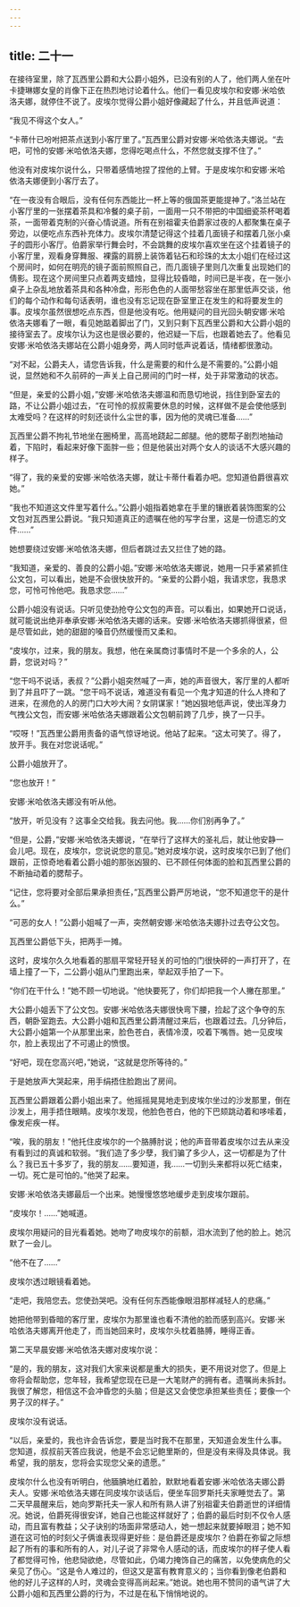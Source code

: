 ```yaml
---
---
---
```

title: 二十一
---




在接待室里，除了瓦西里公爵和大公爵小姐外，已没有别的人了，他们两人坐在叶卡捷琳娜女皇的肖像下正在热烈地讨论着什么。他们一看见皮埃尔和安娜·米哈依洛夫娜，就停住不说了。皮埃尔觉得公爵小姐好像藏起了什么，并且低声说道：

“我见不得这个女人。”

“卡蒂什已吩咐把茶点送到小客厅里了。”瓦西里公爵对安娜·米哈依洛夫娜说。“去吧，可怜的安娜·米哈依洛夫娜，您得吃喝点什么，不然您就支撑不住了。”

他没有对皮埃尔说什么，只带着感情地捏了捏他的上臂。于是皮埃尔和安娜·米哈依洛夫娜便到小客厅去了。

“在一夜没有合眼后，没有任何东西能比一杯上等的俄国茶更能提神了。”洛兰站在小客厅里的一张摆着茶具和冷餐的桌子前，一面用一只不带把的中国细瓷茶杯喝着茶，一面带着克制的兴奋心情说道。所有在别祖霍夫伯爵家过夜的人都聚集在桌子旁边，以便吃点东西补充体力。皮埃尔清楚记得这个挂着几面镜子和摆着几张小桌子的圆形小客厅。伯爵家举行舞会时，不会跳舞的皮埃尔喜欢坐在这个挂着镜子的小客厅里，观看身穿舞服、裸露的肩膀上装饰着钻石和珍珠的太太小姐们在经过这个房间时，如何在明亮的镜子面前照照自己，而几面镜子里则几次重复出现她们的倩影。现在这个房间里只点着两支蜡烛，显得比较昏暗，时间已是半夜，在一张小桌子上杂乱地放着茶具和各种冷盘，形形色色的人面带愁容坐在那里低声交谈，他们的每个动作和每句话表明，谁也没有忘记现在卧室里正在发生的和将要发生的事。皮埃尔虽然很想吃点东西，但是他没有吃。他用疑问的目光回头朝安娜·米哈依洛夫娜看了一眼，看见她踮着脚出了门，又到只剩下瓦西里公爵和大公爵小姐的接待室去了。皮埃尔认为这也是很必要的，他迟疑一下后，也跟着她去了。他看见安娜·米哈依洛夫娜站在公爵小姐身旁，两人同时低声说着话，情绪都很激动。

“对不起，公爵夫人，请您告诉我，什么是需要的和什么是不需要的。”公爵小姐说，显然她和不久前砰的一声关上自己房间的门时一样，处于非常激动的状态。

“但是，亲爱的公爵小姐，”安娜·米哈依洛夫娜温和而恳切地说，挡住到卧室去的路，不让公爵小姐过去，“在可怜的叔叔需要休息的时候，这样做不是会使他感到太难受吗？在这样的时刻还谈什么尘世的事，因为他的灵魂已准备……”

瓦西里公爵不拘礼节地坐在圈椅里，高高地跷起二郎腿。他的腮帮子剧烈地抽动着，下陷时，看起来好像下面胖一些；但是他装出对两个女人的谈话不大感兴趣的样子。

“得了，我的亲爱的安娜·米哈依洛夫娜，就让卡蒂什看着办吧。您知道伯爵很喜欢她。”

“我也不知道这文件里写着什么。”公爵小姐指着她拿在手里的镶嵌着装饰图案的公文包对瓦西里公爵说。“我只知道真正的遗嘱在他的写字台里，这是一份遗忘的文件……”

她想要绕过安娜·米哈依洛夫娜，但后者跳过去又拦住了她的路。

“我知道，亲爱的、善良的公爵小姐。”安娜·米哈依洛夫娜说，她用一只手紧紧抓住公文包，可以看出，她是不会很快放开的。“亲爱的公爵小姐，我请求您，我恳求您，可怜可怜他吧。我恳求您……”

公爵小姐没有说话。只听见使劲抢夺公文包的声音。可以看出，如果她开口说话，就可能说出绝非奉承安娜·米哈依洛夫娜的话来。安娜·米哈依洛夫娜抓得很紧，但是尽管如此，她的甜甜的嗓音仍然缓慢而又柔和。

“皮埃尔，过来，我的朋友。我想，他在亲属商讨事情时不是一个多余的人，公爵，您说对吗？”

“您干吗不说话，表叔？”公爵小姐突然喊了一声，她的声音很大，客厅里的人都听到了并且吓了一跳。“您干吗不说话，难道没有看见一个鬼才知道的什么人搀和了进来，在濒危的人的房门口大吵大闹？女阴谋家！”她凶狠地低声说，使出浑身力气拽公文包，而安娜·米哈依洛夫娜跟着公文包朝前跨了几步，换了一只手。

“哎呀！”瓦西里公爵用责备的语气惊讶地说。他站了起来。“这太可笑了。得了，放开手。我在对您说话呢。”

公爵小姐放开了。

“您也放开！”

安娜·米哈依洛夫娜没有听从他。

“放开，听见没有？这事全交给我。我去问他。我……你们别再争了。”

“但是，公爵，”安娜·米哈依洛夫娜说，“在举行了这样大的圣礼后，就让他安静一会儿吧。现在，皮埃尔，您说说您的意见。”她对皮埃尔说，这时皮埃尔已到了他们跟前，正惊奇地看着公爵小姐的那张凶狠的、已不顾任何体面的脸和瓦西里公爵的不断抽动着的腮帮子。

“记住，您将要对全部后果承担责任，”瓦西里公爵严厉地说，“您不知道您干的是什么。”

“可恶的女人！”公爵小姐喊了一声，突然朝安娜·米哈依洛夫娜扑过去夺公文包。

瓦西里公爵低下头，把两手一摊。

这时，皮埃尔久久地看着的那扇平常轻开轻关的可怕的门很快砰的一声打开了，在墙上撞了一下，二公爵小姐从门里跑出来，举起双手拍了一下。

“你们在干什么！”她不顾一切地说。“他快要死了，你们却把我一个人撇在那里。”

大公爵小姐丢下了公文包。安娜·米哈依洛夫娜很快弯下腰，捡起了这个争夺的东西，朝卧室跑去。大公爵小姐和瓦西里公爵清醒过来后，也跟着过去。几分钟后，大公爵小姐第一个从那里出来，脸色苍白，表情冷漠，咬着下嘴唇。她一见皮埃尔，脸上表现出了不可遏止的愤恨。

“好吧，现在您高兴吧，”她说，“这就是您所等待的。”

于是她放声大哭起来，用手绢捂住脸跑出了房间。

瓦西里公爵跟着公爵小姐出来了。他摇摇晃晃地走到皮埃尔坐过的沙发那里，倒在沙发上，用手捂住眼睛。皮埃尔发现，他脸色苍白，他的下巴颏跳动着和哆嗦着，像发疟疾一样。

“唉，我的朋友！”他托住皮埃尔的一个胳膊肘说；他的声音带着皮埃尔过去从来没有看到过的真诚和软弱。“我们造了多少孽，我们骗了多少人，这一切都是为了什么？我已五十多岁了，我的朋友……要知道，我……一切到头来都将以死亡结束，一切。死亡是可怕的。”他哭了起来。

安娜·米哈依洛夫娜最后一个出来。她慢慢悠悠地缓步走到皮埃尔跟前。

“皮埃尔！……”她喊道。

皮埃尔用疑问的目光看着她。她吻了吻皮埃尔的前额，泪水流到了他的脸上。她沉默了一会儿。

“他不在了……”

皮埃尔透过眼镜看着她。

“走吧，我陪您去。您使劲哭吧。没有任何东西能像眼泪那样减轻人的悲痛。”

她把他带到昏暗的客厅里，皮埃尔为那里谁也看不清他的脸而感到高兴。安娜·米哈依洛夫娜离开他走了，而当她回来时，皮埃尔头枕着胳膊，睡得正香。

第二天早晨安娜·米哈依洛夫娜对皮埃尔说：

“是的，我的朋友，这对我们大家来说都是重大的损失，更不用说对您了。但是上帝将会帮助您，您年轻，我希望您现在已是一大笔财产的拥有者。遗嘱尚未拆封。我很了解您，相信这不会冲昏您的头脑；但是这又会使您承担某些责任；要像一个男子汉的样子。”

皮埃尔没有说话。

“以后，亲爱的，我也许会告诉您，要是当时我不在那里，天知道会发生什么事。您知道，叔叔前天答应我说，他是不会忘记鲍里斯的，但是没有来得及具体说。我希望，我的朋友，您将会实现您父亲的遗愿。”

皮埃尔什么也没有听明白，他腼腆地红着脸，默默地看着安娜·米哈依洛夫娜公爵夫人。安娜·米哈依洛夫娜在同皮埃尔谈话后，便坐车回罗斯托夫家睡觉去了。第二天早晨醒来后，她向罗斯托夫一家人和所有熟人讲了别祖霍夫伯爵逝世的详细情况。她说，伯爵死得很安详，她自己也能这样就好了；伯爵的最后时刻不仅令人感动，而且富有教益；父子诀别的场面非常感动人，她一想起来就要掉眼泪；她不知道在这可怕的时刻父子俩谁表现得更好些：是伯爵还是皮埃尔？伯爵在弥留之际想起了所有的事和所有的人，对儿子说了非常令人感动的话，而皮埃尔的样子使人看了都觉得可怜，他悲恸欲绝，尽管如此，仍竭力掩饰自己的痛苦，以免使病危的父亲见了伤心。“这是令人难过的，但这又是富有教育意义的；当你看到像老伯爵和他的好儿子这样的人时，灵魂会变得高尚起来。”她说。她也用不赞同的语气讲了大公爵小姐和瓦西里公爵的行为，不过是在私下悄悄地说的。